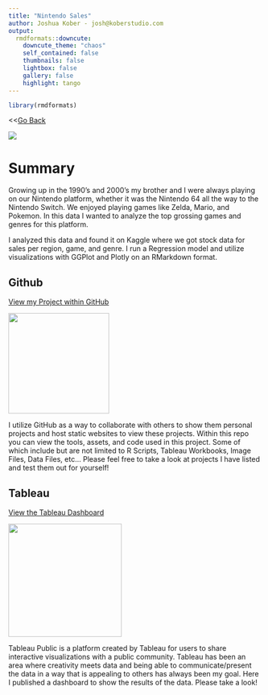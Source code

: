 ```yaml
---
title: "Nintendo Sales"
author: Joshua Kober - josh@koberstudio.com
output:
  rmdformats::downcute:
    downcute_theme: "chaos"
    self_contained: false
    thumbnails: false
    lightbox: false
    gallery: false
    highlight: tango
---
```


```r
library(rmdformats)
```

\<\<[Go Back](https://koberstudio.com)

![](nintendo_sales.PNG)

# Summary

Growing up in the 1990's and 2000's my brother and I were always playing on our Nintendo platform, whether it was the Nintendo 64 all the way to the Nintendo Switch. We enjoyed playing games like Zelda, Mario, and Pokemon. In this data I wanted to analyze the top grossing games and genres for this platform.

I analyzed this data and found it on Kaggle where we got stock data for sales per region, game, and genre. I run a Regression model and utilize visualizations with GGPlot and Plotly on an RMarkdown format.

## Github

[View my Project within GitHub](https://github.com/jckober5/nintendo_sales)

[![](github.png){width="200"}](https://github.com/jckober5/ProvoMealTool)

I utilize GitHub as a way to collaborate with others to show them personal projects and host static websites to view these projects. Within this repo you can view the tools, assets, and code used in this project. Some of which include but are not limited to R Scripts, Tableau Workbooks, Image Files, Data Files, etc... Please feel free to take a look at projects I have listed and test them out for yourself!

## Tableau

[View the Tableau Dashboard](https://public.tableau.com/app/profile/joshua.kober6896/viz/NintendoSales_16934514022350/NintendoSales)

[![](tableau.png){width="225"}](https://public.tableau.com/app/profile/joshua.kober6896/viz/ProvoMealToolSurvey/ProvoMealToolSurvey?publish=yes)

Tableau Public is a platform created by Tableau for users to share interactive visualizations with a public community. Tableau has been an area where creativity meets data and being able to communicate/present the data in a way that is appealing to others has always been my goal. Here I published a dashboard to show the results of the data. Please take a look!
